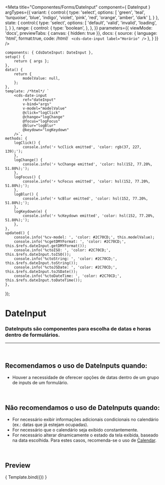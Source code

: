 
<Meta
	title="Componentes/Forms/DateInput"
	component={ DateInput }
	argTypes={{
		variant: {
			control:{
				type: 'select',
				options: [
					'green',
					'teal',
					'turquoise',
					'blue',
					'indigo',
					'violet',
					'pink',
					'red',
					'orange',
					'amber',
					'dark'
				],
			}
		},
		state: {
			control:{
				type: 'select',
				options: [
					'default',
					'valid',
					'invalid',
					'loading',
				],
			}
		},
		range: {
			control: {
				type: 'boolean',
			},
		},
	}}
	parameters={{
		viewMode: 'docs',
		previewTabs: { canvas: { hidden: true }},
		docs: {
			source: {
				language: 'html',
				format:true,
				code: /*html*/ `
<cds-date-input
	label="Horário"
/>`
			},
		}
	}}
/>

	components: { CdsDateInput: DateInput },
	setup() {
		return { args };
	},
	data() {
		return {
			modelValue: null,
		};
	},
	template: /*html*/ `
		<cds-date-input
			ref="dateInput"
			v-bind="args"
			v-model="modelValue"
			@click="logClick"
			@change="logChange"
			@focus="logFocus"
			@blur="logBlur"
			@keydown="logKeydown"
		/>`,
	methods: {
		logClick() {
			console.info('⚡ %cClick emitted', 'color: rgb(37, 227, 139);');
		},
		logChange() {
			console.info('⚡ %cChange emitted', 'color: hsl(152, 77.20%, 51.80%);');
		},
		logFocus() {
			console.info('⚡ %cFocus emitted', 'color: hsl(152, 77.20%, 51.80%);');
		},
		logBlur() {
			console.info('⚡ %cBlur emitted', 'color: hsl(152, 77.20%, 51.80%);');
		},
		logKeydown(e) {
			console.info('⚡ %cKeydown emitted', 'color: hsl(152, 77.20%, 51.80%);');
		},
	},
	updated() {
		console.info('%cv-model: ', 'color: #2C70CD;', this.modelValue);
		console.info('%cgetDMYFormat: ', 'color: #2C70CD;', this.$refs.dateInput.getDMYFormat());
		console.info('%ctoISO: ', 'color: #2C70CD;', this.$refs.dateInput.toISO());
		console.info('%ctoString: ', 'color: #2C70CD;', this.$refs.dateInput.toString());
		console.info('%ctoJSDate: ', 'color: #2C70CD;', this.$refs.dateInput.toJSDate());
		console.info('%ctoDateTime: ', 'color: #2C70CD;', this.$refs.dateInput.toDateTime());
	},
});

# DateInput

### DateInputs são componentes para escolha de datas e horas dentro de formulários.
---
<br />

## Recomendamos o uso de DateInputs quando:
- Houver a necessidade de oferecer opções de datas dentro de um grupo de inputs de um formulário.

<br />

## Não recomendamos o uso de DateInputs quando:
- For necessário exibir informações adicionais condicionais no calendário (ex.: datas que já estejam ocupadas).
- For necessário que o calendário seja exibido constantemente.
- For necessário alterar dinamicamente o estado da tela exibida, baseado na data escolhida. Para estes casos,
recomenda-se o uso de <a href="https://sysvale.github.io/cuida/?path=/docs/componentes-forms-calendar--calendar">Calendar</a>.

<br />

## Preview

<Canvas>
	<Story
		name="DateInput"
		args={{
			variant: 'green',
			disabled: false,
			state: 'default',
			label: 'Data',
			required: false,
			fluid: false,
			mobile: false,
			range: true,
			floatingLabel: false,
			tooltip: '',
			tooltipIcon: 'info-outline',
			supportingText: 'supportingText',
			supportLink: '',
			supportLinkUrl: '',
		}}
	>
		{ Template.bind({}) }
	</Story>
</Canvas>

<ArgsTable story="DateInput" />
